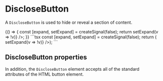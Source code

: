 
# DiscloseButton

A `DiscloseButton` is used to hide or reveal a section of content.

<DemoSection>
  {() => {
    const [expand, setExpand] = createSignal(false);
    return <DiscloseButton open={expand()} onClick={() => setExpand(v => !v)} />;
  }}
</DemoSection>
<SourceCode>
```tsx
const [expand, setExpand] = createSignal(false);
return (<DiscloseButton open={expand()} onClick={() => setExpand(v => !v)} />);
```
</SourceCode>

## DiscloseButton properties

<PropsTable>
  <PropsItem name="open" description="Open or close state of the button." type="boolean" />
</PropsTable>

In addition, the `DiscloseButton` element accepts all of the standard attributes of the HTML
<HTMLTag>button</HTMLTag> element.
